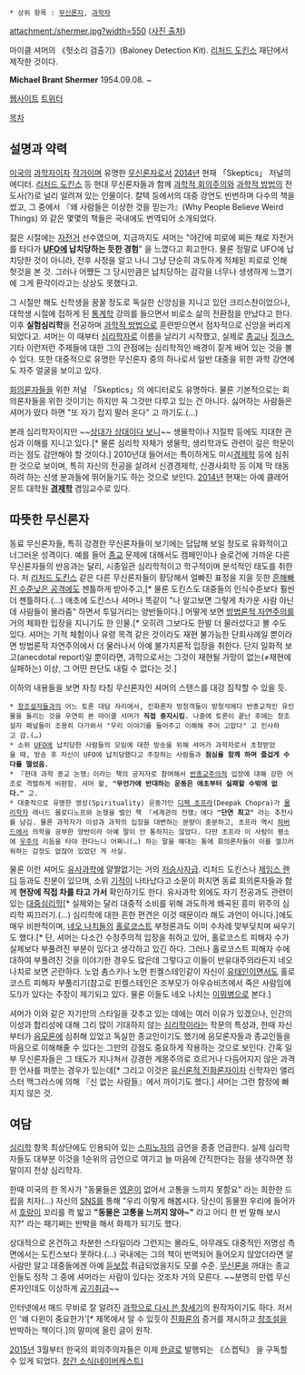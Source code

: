  * 상위 항목 : [[무신론자]], [[과학자]]

attachment:/shermer.jpg?width=550
([http://www.jeffpearlman.com/the-quaz-qa-michael-shermer 사진 출처])

{{{#!html
<iframe title='[마이클 셔머] 헛소리 검출기' width='550px' height='400px' src='http://videofarm.daum.net/controller/video/viewer/Video.html?vid=SI7nmGjVFD4$&play_loc=undefined&alert=true' frameborder='0' scrolling='no' ></iframe>}}}
마이클 셔머의 《헛소리 검출기》(Baloney Detection Kit). [[리처드 도킨스]] 재단에서 제작한 것이다.

'''Michael Brant Shermer'''
1954.09.08. ~

[http://www.michaelshermer.com 웹사이트]
[https://twitter.com/michaelshermer 트위터]

[[목차]]

== 설명과 약력 ==

[[미국]]의 [[과학자]]이자 [[작가]]이며 유명한 [[무신론자]]로서 [[2014년]] 현재 「Skeptics」 저널의 에디터. [[리처드 도킨스]] 등 현대 무신론자들과 함께 [[과학적 회의주의]]와 [[과학적 방법]]의 전도사(?)로 널리 알려져 있는 인물이다. 칼텍 등에서의 대중 강연도 빈번하며 다수의 책을 썼고, 그 중에서 『왜 사람들은 이상한 것을 믿는가』(Why People Believe Weird Things) 와 같은 몇몇의 책들은 국내에도 번역되어 소개되었다.

젊은 시절에는 [[자전거]] 선수였으며, 지금까지도 셔머는 "야간에 피로에 찌든 채로 자전거를 타다가 '''[[UFO]]에 납치당하는 듯한 경험'''" 을 느꼈다고 회고한다. 물론 정말로 UFO에 납치당한 것이 아니라, 전후 사정을 알고 나니 그냥 단순히 과도하게 적체된 피로로 인해 헛것을 본 것. 그러나 어쨌든 그 당시만큼은 납치당하는 감각을 너무나 생생하게 느꼈기에 그게 환각이라고는 상상도 못했다고.

그 시절만 해도 신학생을 꿈꿀 정도로 독실한 신앙심을 지니고 있던 크리스찬이었으나, 대학생 시절에 접하게 된 [[통계학]] 강의를 들으면서 비로소 삶의 전환점을 만났다고 한다. 이후 '''실험심리학'''을 전공하며 [[과학적 방법]]으로 훈련받으면서 점차적으로 신앙을 버리게 되었다고. 셔머는 이 때부터 [[심리학]]자로 이름을 날리기 시작했고, 실제로 [[종교]]나 [[징크스]], 기타 이런저런 주제들에 대한 그의 관점에는 심리학적인 배경이 짙게 배어 있는 것을 볼 수 있다. 또한 대중적으로 유명한 무신론자 중의 하나로서 일반 대중을 위한 과학 강연에도 자주 얼굴을 보이고 있다.

[[회의론]]자들을 위한 저널 「Skeptics」의 에디터로도 유명하다. 물론 기본적으로는 회의론자들을 위한 것이기는 하지만 꼭 그것만 다루고 있는 건 아니다. 싫어하는 사람들은 셔머가 떴다 하면 "또 자기 잡지 팔러 온다" 고 까기도.(…)

본래 심리학자이지만 ~~[[창조설|상대가 상대이다 보니]]~~ 생물학이나 지질학 등에도 지대한 관심과 이해를 지니고 있다.[* 물론 심리학 자체가 생물학, 생리학과도 관련이 깊은 학문이라는 점도 감안해야 할 것이다.] 2010년대 들어서는 특이하게도 미시[[경제학]] 등에 심취한 것으로 보이며, 특히 자신의 전공을 살려서 신경경제학, 신경사회학 등 이제 막 태동하려 하는 신생 분과들에 뛰어들기도 하는 것으로 보인다. [[2014년]] 현재는 아예 클레어몬트 대학원 '''[[경제학]]''' 겸임교수로 있다.

== 따뜻한 무신론자 ==

동료 무신론자들, 특히 강경한 무신론자들이 보기에는 답답해 보일 정도로 유화적이고 너그러운 성격이다. 예를 들어 [[종교]] 문제에 대해서도 캠페인이나 슬로건에 가까운 다른 무신론자들의 반응과는 달리, 시종일관 심리학적이고 학구적이며 분석적인 태도를 취한다. 저 [[리처드 도킨스]] 같은 다른 무신론자들이 황당해서 얼빠진 표정을 지을 듯한 [[진화론/비방에 대한 반박|흔해빠진 수준낮은 공격]]에도 젠틀하게 받아주고,[* 물론 도킨스도 대중들의 인식수준보다 훨씬 더 젠틀하다.(…) 애초에 도킨스나 셔머나 똑같이 "나 알고보면 그렇게 차가운 사람 아닌데 사람들이 몰라줌" 하면서 투덜거리는 양반들이다.] 어떻게 보면 [[방법론적 자연주의]]를 거의 체화한 입장을 지니기도 한 인물.[* 오히려 그보다도 한발 더 물러섰다고 볼 수도 있다. 셔머는 기적 체험이나 유령 목격 같은 것이라도 재현 불가능한 단회사례일 뿐이라면 방법론적 자연주의에서 더 물러나서 아예 불가지론적 입장을 취한다. 단지 일화적 보고(anecdotal report)일 뿐이라면, 과학으로서는 그것이 재현될 가망이 없는(≠재현에 실패하는) 이상, 그 어떤 판단도 내릴 수 없다는 것.]

이하의 내용들을 보면 자칭 타칭 무신론자인 셔머의 스탠스를 대강 짐작할 수 있을 듯.

 * [[창조설]]자들과의 어느 토론 대담 자리에서, 진화론자 방청객들이 방청석에다 반종교적인 유인물을 돌리는 것을 우연히 본 마이클 셔머가 '''직접 중지시킴.''' 나중에 토론이 끝난 후에는 창조설자 패널들이 조용히 다가와서 "우리 이야기를 들어주고 이해해 주어 고맙다" 고 인사하고 감.(…)
 * 소위 [[UFO]]에 납치당한 사람들의 모임에 대한 방송을 위해 셔머가 과학자로서 초청받았을 때, 방송 후 자신이 UFO에 납치당했다고 주장하는 사람들과 '''점심을 함께 하며 즐겁게 수다를 떨었음.'''
 * 『현대 과학 종교 논쟁』이라는 책의 공저자로 참여해서 [[반종교주의]]적 입장에 대해 강한 어조로 격렬하게 비판함. 셔머 왈, '''"무언가에 반대하는 운동은 애초부터 실패할 수밖에 없다."''' 고.
 * 대중적으로 유명한 영성(Spirituality) 운동가인 [[디팩 초프라]](Deepak Chopra)가 [[물리학]]자 레너드 믈로디노프와 논쟁을 벌인 책 『세계관의 전쟁』에다 '''"단연 최고"''' 라는 추천사를 남김. 물론 과학자가 이성과 과학의 입장을 대변하는 분량이 충분하고, 초프라 역시 [[하버드]]에서 의학을 공부한 양반이라 아예 말이 안 통하지는 않았다. 다만 초프라 이 사람이 평소에 [[우주]]의 리듬을 타야 한다느니 어쩌니(…) 하는 말을 해대는 통에 회의론자들이 이를 껄끄러워하는 감정도 없잖아 있었던 게 사실.

물론 이런 셔머도 [[유사과학]]에 얄짤없기는 거의 [[저승사자]]급. 리처드 도킨스나 [[제임스 랜디]] 등과도 친분이 있으며, 소위 [[기적]]이 나타났다고 소문이 퍼지면 동료 회의론자들과 함께 '''현장에 직접 차를 타고 가서''' 확인하기도 한다. 유사과학 외에도 자기 전공과도 관련이 있는 [[대중심리학]][*  실제와는 달리 대중적 소비를 위해 과도하게 왜곡된 흥미 위주의 심리학 찌끄러기.(…) 심리학에 대한 흔한 편견은 이것 때문이라 해도 과언이 아니다.]에도 매우 비판적이며, [[네오 나치]]들의 [[홀로코스트]] 부정론과도 이미 수차례 맞부딪치며 싸우기도 했다.[* 단, 셔머는 다소간 수정주의적 입장을 취하고 있어, 홀로코스트 피해자 수가 실제보다 부풀려진 부분이 있다고 생각하고 있긴 하다. 그러나 홀로코스트 피해자 수에 대하여 부풀려진 것을 이야기한 경우도 많은데 그렇다고 이들이 반유대주의라든지 네오 나치로 보면 곤란하다. 노엄 촘스키나 노먼 핀켈스테인같이 자신이 [[유태인]]이면서도 홀로코스트 피해자 부풀리기(참고로 핀켈스테인은 조부모가 아우슈비츠에서 죽은 사람임에도!)가 있다는 주장이 제기되고 있다. 물론 이들도 네오 나치는 [[이뭐병]]으로 본다.]

셔머가 이와 같은 자기만의 스타일을 갖추고 있는 데에는 여러 이유가 있겠으나, 인간의 이성과 합리성에 대해 그리 많이 기대하지 않는 [[심리학]]이라는 학문의 특성과, 한때 자신부터가 [[음모론]]에 심취해 있었고 독실한 종교인이기도 했기에 음모론자들과 종교인들을 마음으로 이해해줄 수 있다는 그만의 강점도 중요하게 작용하는 것으로 보인다. 간혹 일부 무신론자들은 그 태도가 지나쳐서 강경한 계몽주의로 흐르거나 다듬어지지 않은 과격한 언사를 퍼붓는 경우가 있는데[* 그리고 이것은 [[유신론적 진화론]]자이자 신학자인 앨리스터 맥그라스에 의해 『신 없는 사람들』에서 까이기도 했다.] 셔머는 그런 함정에 빠지지 않은 것.

== 여담 ==

[[심리학]] 항목 최상단에도 인용되어 있는 [[스피노자]]의 금언을 종종 언급한다. 실제 심리학자들도 대부분 이것을 1순위의 금언으로 여기고 늘 마음에 간직한다는 점을 생각하면 정말이지 천상 심리학자.

한때 미국의 한 목사가 "동물들은 [[영혼]]이 없어서 고통을 느끼지 못함요" 라는 희한한 드립을 치자(…) 자신의 [[SNS]]를 통해 "우리 이렇게 해봅시다. 당신이 동물원 우리에 들어가서 [[호랑이]] 꼬리를 콱 밟고 '''"동물은 고통을 느끼지 않아~"''' 라고 어디 한 번 말해 보시지?" 라는 패기쩌는 반박을 해서 화제가 되기도 했다.

상대적으로 온건하고 차분한 스타일이라 그런지는 몰라도, 아무래도 대중적인 저명성 측면에서는 도킨스보다 못하다.(…) 국내에는 그의 책이 번역되어 들어오지 않았더라면 알 사람만 알고 대중들에겐 아예 [[듣보잡]] 취급되었을지도 모를 수준. [[무신론]]을 까대는 종교인들도 정작 그 중에 셔머라는 사람이 있다는 것조차 거의 모른다. ~~분명히 만렙 무신론자인데도 이상하게 [[공기]]취급~~

인터넷에서 매드 무비로 잘 알려진 [http://www.youtube.com/watch?v=Qdi7IJ_aFx4 과학으로 다시 쓴 창세기]의 원작자이기도 하다. 저서인 '왜 다윈이 중요한가'[* 제목에서 알 수 있듯이 [[진화론]]의 증거를 제시하고 [[창조설]]을 반박하는 책이다.]의 말미에 올린 글이 원작.

[[2015년]] 3월부터 한국의 회의주의자들은 이제 [[한글]]로 발행되는 《스켑틱》 을 구독할 수 있게 되었다. [http://navercast.naver.com/magazine_contents.nhn?rid=2267&attrId=&contents_id=84220&leafId=2267 창간 소식(네이버캐스트)]

